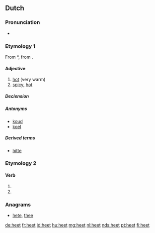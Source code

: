==Dutch==

===Pronunciation===
* {{IPA|/ɦeːt/|lang=nl}}

===Etymology 1===
From {{etyl|odt|nl}} *{{term||hēt|lang=odt}}, from {{proto|Germanic|haitaz|lang=nl}}.

====Adjective====
{{nl-adj|heter}}

# [[hot]] (very warm)
# [[spicy]], [[hot]]

=====Declension=====
{{nl-decl-adj|hete}}

=====Antonyms=====
* [[koud]]
* [[koel]]

=====Derived terms=====
* [[hitte]]

===Etymology 2===

====Verb====
{{infl|nl}}

# {{nl-verb-form|p=123|n=sg|t=pres|m=ind|heten}}
# {{nl-verb-form|m=imp|heten}}

===Anagrams===
* [[hete#Dutch|hete]], [[thee#Dutch|thee]]

[[de:heet]]
[[fr:heet]]
[[id:heet]]
[[hu:heet]]
[[mg:heet]]
[[nl:heet]]
[[nds:heet]]
[[pt:heet]]
[[fi:heet]]